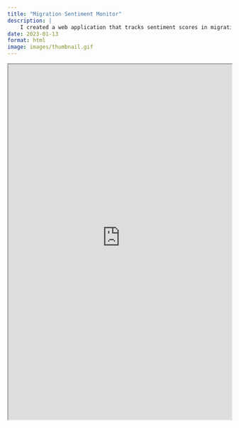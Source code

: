 ```yaml
---
title: "Migration Sentiment Monitor"
description: | 
    I created a web application that tracks sentiment scores in migration related news from Reuters.
date: 2023-01-13
format: html
image: images/thumbnail.gif
---
```


<iframe
  src="https://janinedevera-migration-sentiment-monitor.streamlit.app/?embed=true"
  style="height: 800px; width: 100%;"
></iframe>

